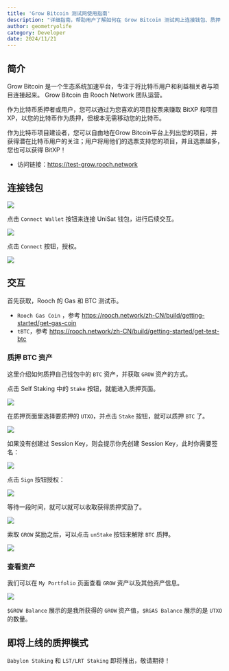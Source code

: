 ```yaml
---
title: 'Grow Bitcoin 测试网使用指南'
description: "详细指南，帮助用户了解如何在 Grow Bitcoin 测试网上连接钱包、质押 BTC 资产并获取 GROW 奖励。"
author: geometryolife
category: Developer
date: 2024/11/21
---
```



<PostHeader />

## 简介

Grow Bitcoin 是一个生态系统加速平台，专注于将比特币用户和利益相关者与项目连接起来。 Grow Bitcoin 由 Rooch Network 团队运营。

作为比特币质押者或用户，您可以通过为您喜欢的项目投票来赚取 BitXP 和项目 XP，以您的比特币作为质押，但根本无需移动您的比特币。

作为比特币项目建设者，您可以自由地在Grow Bitcoin平台上列出您的项目，并获得潜在比特币用户的关注；用户将用他们的选票支持您的项目，并且选票越多，您也可以获得 BitXP！

- 访问链接：https://test-grow.rooch.network

## 连接钱包

![](/blog/grow-bitcoin/grow-connect-wallet.png)

点击 `Connect Wallet` 按钮来连接 UniSat 钱包，进行后续交互。

![](/blog/grow-bitcoin/choose-unisat.png)

点击 `Connect` 按钮，授权。

![](/blog/grow-bitcoin/authorization.png)

## 交互

首先获取，Rooch 的 Gas 和 BTC 测试币。

- `Rooch Gas Coin` ，参考 https://rooch.network/zh-CN/build/getting-started/get-gas-coin
- `tBTC`，参考 https://rooch.network/zh-CN/build/getting-started/get-test-btc

### 质押 BTC 资产

这里介绍如何质押自己钱包中的 `BTC` 资产，并获取 `GROW` 资产的方式。

点击 Self Staking 中的 `Stake` 按钮，就能进入质押页面。

![](/blog/grow-bitcoin/self-staking.png)

在质押页面里选择要质押的 `UTXO`，并点击 `Stake` 按钮，就可以质押 `BTC` 了。

![](/blog/grow-bitcoin/self-staking-choose.png)

如果没有创建过 Session Key，则会提示你先创建 Session Key，此时你需要签名：

![](/blog/grow-bitcoin/create-session-key.png)

点击 `Sign` 按钮授权：

![](/blog/grow-bitcoin/session-key-sign.png)

等待一段时间，就可以就可以收取获得质押奖励了。

![](/blog/grow-bitcoin/claim.png)

索取 `GROW` 奖励之后，可以点击 `unStake` 按钮来解除 `BTC` 质押。

![](/blog/grow-bitcoin/unstake.png)

### 查看资产

我们可以在 `My Portfolio` 页面查看 `GROW` 资产以及其他资产信息。

![](/blog/grow-bitcoin/my-portfolio.png)

`$GROW Balance` 展示的是我所获得的 `GROW` 资产值，`$RGAS Balance` 展示的是 `UTXO` 的数量。

## 即将上线的质押模式

`Babylon Staking` 和 `LST/LRT Staking` 即将推出，敬请期待！
